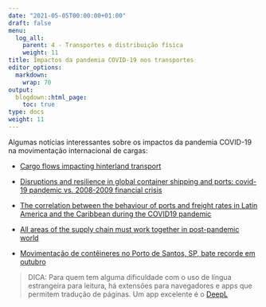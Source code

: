 ```yaml
---
date: "2021-05-05T00:00:00+01:00"
draft: false
menu:
  log_all:
    parent: 4 - Transportes e distribuição física
    weight: 11
title: Impactos da pandemia COVID-19 nos transportes
editor_options: 
  markdown: 
    wrap: 70
output: 
  blogdown::html_page:
    toc: true
type: docs
weight: 11
---
```


Algumas notícias interessantes sobre os impactos da pandemia COVID-19 na movimentação internacional de cargas: 

- [Cargo flows impacting hinterland transport](https://www.porteconomics.eu/wpsp-iaph-barometer-cargo-flows-impacting-hinterland-transport/)

- [Disruptions and resilience in global container shipping and ports: covid-19 pandemic vs. 2008-2009 financial crisis](https://www.porteconomics.eu/disruptions-and-resilience-in-global-container-shipping-and-ports-covid-19-pandemic-vs-2008-2009-financial-crisis/)

- [The correlation between the behaviour of ports and freight rates in Latin America and the Caribbean during the COVID19 pandemic](https://www.porteconomics.eu/the-correlation-between-the-behaviour-of-ports-and-freight-rates-in-latin-america-and-the-caribbean-during-the-covid19-pandemic/)

- [All areas of the supply chain must work together in post-pandemic world](https://www.porttechnology.org/news/all-areas-of-the-supply-chain-must-work-together-in-post-pandemic-world/)

- [Movimentação de contêineres no Porto de Santos, SP, bate recorde em outubro](https://portalacepg.com.br/movimentacao-de-conteineres-no-porto-de-santos-sp-bate-recorde-em-outubro/)


> DICA: Para quem tem alguma dificuldade com o uso de língua estrangeira para leitura, há extensões para navegadores e apps que permitem tradução de páginas. Um app excelente é o [DeepL](https://www.deepl.com/translator)